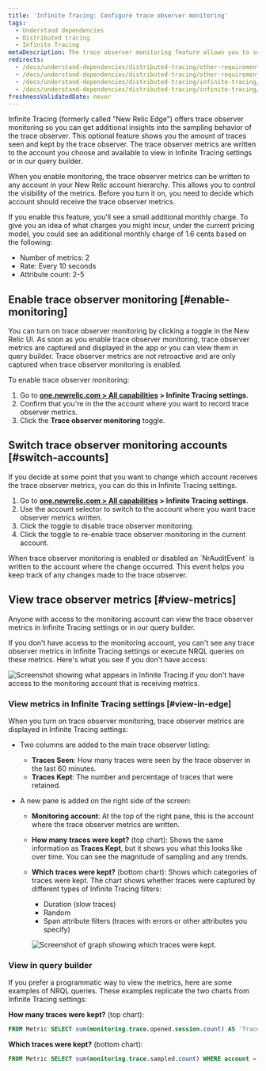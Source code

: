 ```yaml
---
title: 'Infinite Tracing: Configure trace observer monitoring'
tags:
  - Understand dependencies
  - Distributed tracing
  - Infinite Tracing
metaDescription: The trace observer monitoring feature allows you to see if New Relic is handling your traces as you expect.
redirects:
  - /docs/understand-dependencies/distributed-tracing/other-requirements/trace-observer-monitoring
  - /docs/understand-dependencies/distributed-tracing/other-requirements/infinite-tracing-trace-observer-monitoring
  - /docs/understand-dependencies/distributed-tracing/infinite-tracing/infinite-tracing-trace-observer-monitoring
  - /docs/understand-dependencies/distributed-tracing/infinite-tracing/infinite-tracing-configure-trace-observer-monitoring
freshnessValidatedDate: never
---
```




Infinite Tracing (formerly called "New Relic Edge") offers trace observer monitoring so you can get additional insights into the sampling behavior of the trace observer. This optional feature shows you the amount of traces seen and kept by the trace observer. The trace observer metrics are written to the account you choose and available to view in Infinite Tracing settings or in our query builder.

When you enable monitoring, the trace observer metrics can be written to any account in your New Relic account hierarchy. This allows you to control the visibility of the metrics. Before you turn it on, you need to decide which account should receive the trace observer metrics.

<Callout variant="tip">
  If you enable this feature, you'll see a small additional monthly charge. To give you an idea of what charges you might incur, under the current pricing model, you could see an additional monthly charge of 1.6 cents based on the following:

  * Number of metrics: 2
  * Rate: Every 10 seconds
  * Attribute count: 2-5
</Callout>

## Enable trace observer monitoring [#enable-monitoring]

You can turn on trace observer monitoring by clicking a toggle in the New Relic UI. As soon as you enable trace observer monitoring, trace observer metrics are captured and displayed in the app or you can view them in query builder. Trace observer metrics are not retroactive and are only captured when trace observer monitoring is enabled.

To enable trace observer monitoring:

1. Go to <DoNotTranslate>**[one.newrelic.com > All capabilities](https://one.newrelic.com/all-capabilities) > Infinite Tracing settings**</DoNotTranslate>.
2. Confirm that you're in the the account where you want to record trace observer metrics.
3. Click the <DoNotTranslate>**Trace observer monitoring**</DoNotTranslate> toggle.

## Switch trace observer monitoring accounts [#switch-accounts]

If you decide at some point that you want to change which account receives the trace observer metrics, you can do this in Infinite Tracing settings.

1. Go to <DoNotTranslate>**[one.newrelic.com > All capabilities](https://one.newrelic.com/all-capabilities) > Infinite Tracing settings**</DoNotTranslate>.
2. Use the account selector to switch to the account where you want trace observer metrics written.
3. Click the toggle to disable trace observer monitoring.
4. Click the toggle to re-enable trace observer monitoring in the current account.

<Callout variant="tip">
  When trace observer monitoring is enabled or disabled an `NrAuditEvent` is written to the account where the change occurred. This event helps you keep track of any changes made to the trace observer.
</Callout>

## View trace observer metrics [#view-metrics]

Anyone with access to the monitoring account can view the trace observer metrics in Infinite Tracing settings or in our query builder.

If you don't have access to the monitoring account, you can't see any trace observer metrics in Infinite Tracing settings or execute NRQL queries on these metrics. Here's what you see if you don't have access:

<img
  title="Screenshot showing what appears in Infinite Tracing settings if you don't have access to the monitoring account that is receiving metrics."
  alt="Screenshot showing what appears in Infinite Tracing if you don't have access to the monitoring account that is receiving metrics."
  src={distributedtracingTraceMonitoringToggle}
/>

### View metrics in Infinite Tracing settings [#view-in-edge]

When you turn on trace observer monitoring, trace observer metrics are displayed in Infinite Tracing settings:

* Two columns are added to the main trace observer listing:
  * <DoNotTranslate>**Traces Seen**</DoNotTranslate>: How many traces were seen by the trace observer in the last 60 minutes.
  * <DoNotTranslate>**Traces Kept**</DoNotTranslate>: The number and percentage of traces that were retained.
* A new pane is added on the right side of the screen:

  * <DoNotTranslate>**Monitoring account**</DoNotTranslate>: At the top of the right pane, this is the account where the trace observer metrics are written.
  * <DoNotTranslate>**How many traces were kept?**</DoNotTranslate> (top chart): Shows the same information as <DoNotTranslate>**Traces Kept**</DoNotTranslate>, but it shows you what this looks like over time. You can see the magnitude of sampling and any trends.
  * <DoNotTranslate>**Which traces were kept?**</DoNotTranslate> (bottom chart): Shows which categories of traces were kept. The chart shows whether traces were captured by different types of Infinite Tracing filters:

    * Duration (slow traces)
    * Random
    * Span attribute filters (traces with errors or other attributes you specify)

    <img
      title="Screenshot of graph showing which traces were kept."
      alt="Screenshot of graph showing which traces were kept."
      src={distributedtracingHowManyTracesKept}
    />

### View in query builder

If you prefer a programmatic way to view the metrics, here are some examples of NRQL queries. These examples replicate the two charts from Infinite Tracing settings:


<DoNotTranslate>**How many traces were kept?**</DoNotTranslate> (top chart):

```sql
FROM Metric SELECT sum(monitoring.trace.opened.session.count) AS 'Traces seen', sum(monitoring.trace.sampled.count) AS 'Traces kept' WHERE account = INSERT_THE_MONITORING_ACCOUNT_ID TIMESERIES
```

<DoNotTranslate>**Which traces were kept?**</DoNotTranslate> (bottom chart):

```sql
FROM Metric SELECT sum(monitoring.trace.sampled.count) WHERE account = INSERT_THE_MONITORING_ACCOUNT_ID AND newRelic.traceFilter.type IS NOT NULL FACET newRelic.traceFilter.type LIMIT 3 TIMESERIES
```
